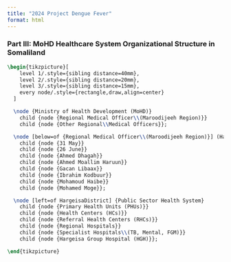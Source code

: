 ```yaml
---
title: "2024 Project Dengue Fever"
format: html
---
```


### Part III: MoHD Healthcare System Organizational Structure in Somaliland


```latex
\begin{tikzpicture}[
    level 1/.style={sibling distance=40mm},
    level 2/.style={sibling distance=20mm},
    level 3/.style={sibling distance=15mm},
    every node/.style={rectangle,draw,align=center}
  ]

  \node {Ministry of Health Development (MoHD)}
    child {node {Regional Medical Officer\\(Maroodijeeh Region)}}
    child {node {Other Regional\\Medical Officers}};

  \node [below=of {Regional Medical Officer\\(Maroodijeeh Region)}] (HargeisaDistrict) {Hargeisa District Medical Office}
    child {node {31 May}}
    child {node {26 June}}
    child {node {Ahmed Dhagah}}
    child {node {Ahmed Moallim Haruun}}
    child {node {Gacan Libaax}}
    child {node {Ibrahim Kodbuur}}
    child {node {Mohamoud Haibe}}
    child {node {Mohamed Moge}};

  \node [left=of HargeisaDistrict] {Public Sector Health System}
    child {node {Primary Health Units (PHUs)}}
    child {node {Health Centers (HCs)}}
    child {node {Referral Health Centers (RHCs)}}
    child {node {Regional Hospitals}}
    child {node {Specialist Hospitals\\(TB, Mental, FGM)}}
    child {node {Hargeisa Group Hospital (HGH)}};

\end{tikzpicture}

```
